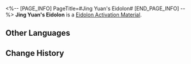 <%-- [PAGE_INFO]
PageTitle=#Jing Yuan's Eidolon#
[END_PAGE_INFO] --%>
{{Item Infobox
|id          = 11204
|image       = Item Jing Yuan's Eidolon.png
|type        = Eidolon Activation Material
|invCategory = 
|rarity      = 5
|effect      = Material for raising Jing Yuan's Eidolon Level.
|description = 
}}
'''Jing Yuan's Eidolon''' is a [[Eidolon Activation Material]].

==Other Languages==
{{Other Languages
|en   = Jing Yuan's Eidolon
|zhs  = 【景元】的星魂
|zht  = 【景元】的星魂
|ja   = 「景元」の星魂
|ko   = [경원]의 성혼
|es   = Eidolon de Jing Yuan
|fr   = Eidolon de Jing Yuan
|ru   = Эйдолон Цзин Юаня
|th   = Eidolon ของ Jing Yuan
|vi   = Tinh Hồn Jing Yuan
|de   = Jing Yuans Eidolon
|id   = Jing Yuan's Eidolon
|pt   = Eidolon de Jing Yuan
}}

==Change History==
{{Change History|1.0}}